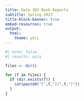 ```yaml
---
title: Data 303 Book Reports
subtitle: Spring 2023
title-block-banner: true
embed-resources: true
output:
  html:
    theme: yeti
---
```


```r
#| echo: false
#| results: asis

files <- dir()

for (f in files) {
  if (dir.exists(f)) {
    cat(paste0("[",f,"](",f,")"))  
  }
}

```

    